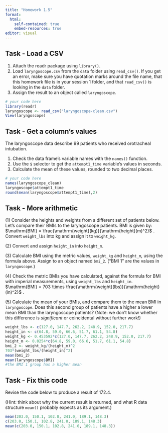 ```yaml
---
title: "Homework 1.5"
format: 
  html: 
    self-contained: true
    embed-resources: true
editor: visual
---
```


## Task - Load a CSV

1.  Attach the readr package using `library()`.
2.  Load `laryngoscope.csv` from the `data` folder using `read_csv()`. If you get an error, make sure you have quotation marks around the file name, that this homework file is in your session 1 folder, and that `read_csv()` is looking in the `data` folder.
3.  Assign the result to an object called `laryngoscope`.

```r
# your code here 
library(readr)
laryngoscope <- read_csv("laryngoscope-clean.csv")
View(laryngoscope)
```

## Task - Get a column's values

The laryngoscope data describe 99 patients who received orotracheal intubation.

1.  Check the data frame's variable names with the `names()` function.
2.  Use the `$` selector to get the `attempt1_time` variable's values in seconds.
3.  Calculate the mean of these values, rounded to two decimal places.

```r
# your code here 
names(laryngoscope_clean)
laryngoscope$attempt1_time
round(mean(laryngoscope$attempt1_time),2)
```

## Task - More arithmetic

\(1\) Consider the heights and weights from a different set of patients below. Let's compare their BMIs to the laryngoscope patients. BMI is given by: $\mathrm{BMI} = \frac{\mathrm{weight}(kg)}{\mathrm{height}(m)^2}$ . Convert `weight_lbs` into kg and assign it to `weight_kg`.

\(2\) Convert and assign `height_in` into `height_m`.

\(3\) Calculate BMI using the metric values, `weight_kg` and `height_m`, using the formula above. Assign to an object named `bmi_2`. ("BMI 1" are the values in `laryngoscope`.)

\(4\) Check the metric BMIs you have calculated, against the formula for BMI with imperial measurements, using `weight_lbs` and `height_in`. $\mathrm{BMI} = 703 \times \frac{\mathrm{weight}(lbs)}{\mathrm{height}(in)^2}$ .

\(5\) Calculate the mean of your BMIs, and compare them to the mean BMI in `laryngoscope`. Does this second group of patients have a higher a lower mean BMI than the laryngoscope patients? (Note: we don't know whether this difference is *significant* or coincidental without further work!)

```r
weight_lbs <- c(127.0, 147.7, 262.2, 248.9, 152.0, 217.7)
height_in <- c(64.8, 59.0, 66.6, 51.7, 61.1, 54.8)
weight_kg <- 0.453592*c(127.0, 147.7, 262.2, 248.9, 152.0, 217.7)
height_m <- 0.0254*c(64.8, 59.0, 66.6, 51.7, 61.1, 54.8)
bmi_2 <- weight_kg/(height_m)^2
703*(weight_lbs/(height_in)^2)
mean(bmi_2)
mean(laryngoscope$BMI)
#the BMI 1 group has a higher mean

```

## Task - Fix this code

Revise the code below to produce a result of 172.4.

(Hint: think about why the current result is returned, and what R data structure `mean()` probably expects as its argument.)

```r
mean(203.0, 150.1, 102.8, 241.0, 189.1, 148.3)
c(203.0, 150.1, 102.8, 241.0, 189.1, 148.3)
mean(c(203.0, 150.1, 102.8, 241.0, 189.1, 148.3))
```
